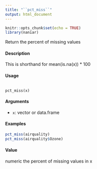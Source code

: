 ---
title: "``pct_miss``"
output: html_document
---

```{r setup, include=FALSE}
knitr::opts_chunk$set(echo = TRUE)
library(naniar)
```

Return the percent of missing values

####  Description 

This is shorthand for mean(is.na(x)) * 100

####  Usage 
<pre><code>
pct_miss(x)
</code></pre>

#### Arguments 

* ``x``: vector or data.frame

#### Examples 

```{r}

pct_miss(airquality)
pct_miss(airquality$Ozone)
```

#### Value 

numeric the percent of missing values in x